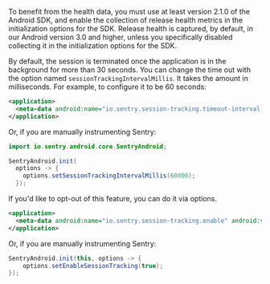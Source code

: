 To benefit from the health data, you must use at least version 2.1.0 of the Android SDK, and enable the collection of release health metrics in the initialization options for the SDK. Release health is captured, by default, in our Android version 3.0 and higher, unless you specifically disabled collecting it in the initialization options for the SDK.

By default, the session is terminated once the application is in the background for more than 30 seconds. You can change the time out with the option named `sessionTrackingIntervalMillis`. It takes the amount in milliseconds. For example, to configure it to be 60 seconds:

```xml {filename:AndroidManifest.xml}
<application>
  <meta-data android:name="io.sentry.session-tracking.timeout-interval-millis" android:value="60000" />
</application>
```

Or, if you are manually instrumenting Sentry:

```java
import io.sentry.android.core.SentryAndroid;

SentryAndroid.init(
  options -> {
    options.setSessionTrackingIntervalMillis(60000);
  });
```

If you'd like to opt-out of this feature, you can do it via options.

```xml {filename:AndroidManifest.xml}
<application>
  <meta-data android:name="io.sentry.session-tracking.enable" android:value="true" />
</application>
```

Or, if you are manually instrumenting Sentry:

```java
SentryAndroid.init(this, options -> {
    options.setEnableSessionTracking(true);
});
```
